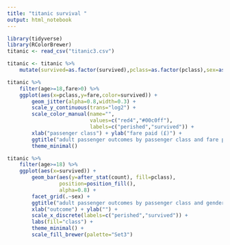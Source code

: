 ```yaml
---
title: "titanic survival "
output: html_notebook
---
```


```r
library(tidyverse)
library(RColorBrewer)
titanic <- read_csv("titanic3.csv")
```

```r
titanic <- titanic %>% 
    mutate(survived=as.factor(survived),pclass=as.factor(pclass),sex=as.factor(sex))
```

```r
titanic %>% 
    filter(age>=18,fare>0) %>% 
    ggplot(aes(x=pclass,y=fare,color=survived)) +
        geom_jitter(alpha=0.8,width=0.3) +
        scale_y_continuous(trans="log2") +
        scale_color_manual(name="",
                           values=c("red4","#00c0ff"),
                           labels=c("perished","survived")) +
        xlab("passenger class") + ylab("fare paid (£)") +
        ggtitle("adult passenger outcomes by passenger class and fare paid") +
        theme_minimal()

```

```r
titanic %>% 
    filter(age>=18) %>% 
    ggplot(aes(x=survived)) +
        geom_bar(aes(y=after_stat(count), fill=pclass),
                 position=position_fill(),
                 alpha=0.8) +
        facet_grid(.~sex) +
        ggtitle("adult passenger outcomes by passenger class and gender") +
        xlab("outcome") + ylab("") +
        scale_x_discrete(labels=c("perished","survived")) +
        labs(fill="class") +
        theme_minimal() +
        scale_fill_brewer(palette="Set3")
        
```
